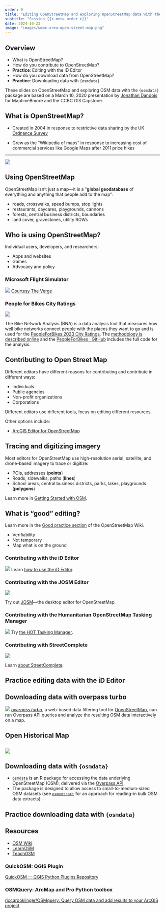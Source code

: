 ```yaml
---
order: 9
title: "Editing OpenStreetMap and exploring OpenStreetMap data with the `{osmdata}` package"
subtitle: "Session {{< meta order >}}"
date: 2024-10-23
image: "images/umbc-area-open-street-map.png"
---
```


## Overview

-   What is OpenStreetMap?
-   How do you contribute to OpenStreetMap?
-   **Practice**: Editing with the iD Editor
-   How do you download data from OpenStreetMap?
-   **Practice**: Downloading data with `{osmdata}`

::: footer
These slides on OpenStreetMap and exploring OSM data with the `{osmdata}` package are based on a March 10, 2020 presentation by [Jonathan Dandois](https://twitter.com/jondandois) for MaptimeBmore and the CCBC GIS Capstone.
:::

## What is OpenStreetMap?

-   Created in 2004 in response to restrictive data sharing by the UK [Ordnance Survey](https://www.gov.uk/government/organisations/ordnance-survey)

-   Grew as the "Wikipedia of maps" in response to increasing cost of commercial services like Google Maps after 2011 price hikes

---

![](images/umbc-area-open-street-map.png)

## Using OpenStreetMap

OpenStreetMap isn't just a map---it is a "**global geodatabase** of everything and anything that people add to the map":

-   roads, crosswalks, speed bumps, stop lights
-   restaurants, daycares, playgrounds, cannons
-   forests, central business districts, boundaries
-   land cover, gravestones, utility ROWs

## Who is using OpenStreetMap?

Individual users, developers, and researchers:

-   Apps and websites
-   Games
-   Advocacy and policy

### Microsoft Flight Simulator

![](images/2020-08-21_microsoft-flight-simulator_the-verge.png) [Courtesy The Verge](https://www.theverge.com/2020/8/21/21395084/microsoft-flight-simulator-melbourne-obelish-openstreetmap-bing-maps-data-glitch)

### People for Bikes City Ratings

![](images/cityratings-people-for-bikes.png)

The Bike Network Analysis (BNA) is a data analysis tool that measures how well bike networks connect people with the places they want to go and is used for the [PeopleForBikes 2023 City Ratings](https://cityratings.peopleforbikes.org/). The [methodology is described online](https://cityratings.peopleforbikes.org/about/methodology) and the [PeopleForBikes · GitHub](https://github.com/PeopleForBikes) includes the full code for the analysis.

## Contributing to Open Street Map

Different editors have different reasons for contributing and contribute in different ways:

-   Individuals
-   Public agencies
-   Non-profit organizations
-   Corporations

::: notes
Different editors use different tools, focus on editing different resources.

Other options include:

-   [ArcGIS Editor for OpenStreetMap](https://www.esri.com/en-us/arcgis/products/arcgis-editor-for-openstreetmap)
:::

## Tracing and digitizing imagery

Most editors for OpenStreetMap use high-resolution aerial, satellite, and drone-based imagery to trace or digitize:

-   POIs, addresses (**points**)
-   Roads, sidewalks, paths (**lines**)
-   School areas, central business districts, parks, lakes, playgrounds (**polygons**)

Learn more in [Getting Started with OSM](https://maptimebmore.github.io/ccbc-osm-presentation/#15).

## What is "good" editing?

Learn more in the [Good practice section](https://wiki.openstreetmap.org/wiki/Good_practice) of the OpenStreetMap Wiki.

::: notes

- Verifiability
- Not temporary
- Map what is on the ground

:::

### Contributing with the iD Editor

![](images/umbc-area-open-street-map-editor.png) Learn [how to use the iD Editor](https://learnosm.org/en/beginner/id-editor/).

### Contributing with the JOSM Editor

![](images/josm-screenshot.png)

Try out [JOSM](https://live.osgeo.org/en/overview/josm_overview.html)---the desktop editor for OpenStreetMap.

### Contributing with the Humanitarian OpenStreetMap Tasking Manager

![](images/hot-open-street-map-morocco.png) Try [the HOT Tasking Manager](https://tasks.hotosm.org/).

### Contributing with StreetComplete

![](images/street-complete-screenshots.png)

Learn [about StreetComplete](https://streetcomplete.app/).

## Practice editing data with the iD Editor


## Downloading data with overpass turbo

![](images/overpass-turbo-screenshot.png) [*overpass turbo*](https://overpass-turbo.eu), a web-based data filtering tool for [OpenStreetMap](http://www.openstreetmap.org/), can run Overpass API queries and analyze the resulting OSM data interactively on a map.

## Open Historical Map

## ![](images/open-historical-map.png)

## Downloading data with `{osmdata}`

-   [`osmdata`](https://docs.ropensci.org/osmdata/) is an R package for accessing the data underlying OpenStreetMap (OSM), delivered via the [Overpass API](https://wiki.openstreetmap.org/wiki/Overpass_API).
-   The package is designed to allow access to small-to-medium-sized OSM datasets (see [`osmextract`](https://github.com/ropensci/osmextract) for an approach for reading-in bulk OSM data extracts).

## Practice downloading data with `{osmdata}`

## Resources

-   [OSM Wiki](https://wiki.openstreetmap.org/)
-   [LearnOSM](https://learnosm.org/)
-   [TeachOSM](https://teachosm.org/)

### QuickOSM: QGIS Plugin

[QuickOSM --- QGIS Python Plugins Repository](https://plugins.qgis.org/plugins/QuickOSM/)

### OSMQuery: ArcMap and Pro Python toolbox

[riccardoklinger/OSMquery: Query OSM data and add results to your ArcGIS project](https://github.com/riccardoklinger/OSMquery)
